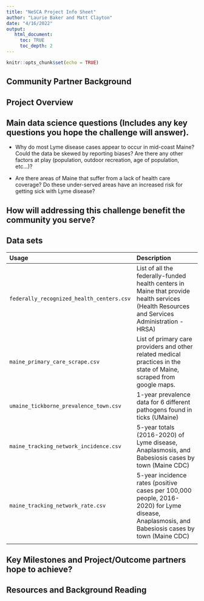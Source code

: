 ```yaml
---
title: "NeSCA Project Info Sheet"
author: "Laurie Baker and Matt Clayton"
date: "4/16/2022"
output: 
   html_document:
     toc: TRUE
     toc_depth: 2
---
```


```r
knitr::opts_chunk$set(echo = TRUE)
```

## Community Partner Background

## Project Overview

## Main data science questions (Includes any key questions you hope the challenge will answer).

-   Why do most Lyme disease cases appear to occur in mid-coast Maine? Could the data be skewed by reporting biases? Are there any other factors at play (population, outdoor recreation, age of population, etc...)?

-   Are there areas of Maine that suffer from a lack of health care coverage? Do these under-served areas have an increased risk for getting sick with Lyme disease?

## How will addressing this challenge benefit the community you serve?

## Data sets

|Usage                  |Description                            |
|:----------------------|:--------------------------------------|
| `federally_recognized_health_centers.csv` | List of all the federally-funded health centers in Maine that provide health services (Health Resources and Services Administration - HRSA) |
|`maine_primary_care_scrape.csv`            | List of primary care providers and other related medical practices in the state of Maine, scraped from google maps.|
|`umaine_tickborne_prevalence_town.csv`     | 1-year prevalence data for 6 different pathogens found in ticks (UMaine)|
|`maine_tracking_network_incidence.csv`     | 5-year totals (2016-2020) of Lyme disease, Anaplasmosis, and Babesiosis cases by town (Maine CDC) |
|`maine_tracking_network_rate.csv`          | 5-year incidence rates (positive cases per 100,000 people, 2016-2020) for Lyme disease, Anaplasmosis, and Babesiosis cases by town (Maine CDC)|
|                                           |                   |

## Key Milestones and Project/Outcome partners hope to achieve?

## Resources and Background Reading
